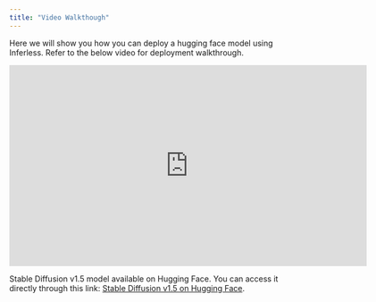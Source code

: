 ```yaml
---
title: "Video Walkthough"
---
```


Here we will show you how you can deploy a hugging face model using Inferless. Refer to the below video for deployment walkthrough.

<iframe type="text/html" width="640" height="360" src="https://www.youtube.com/embed/XGeKc76Q4B8?si=rPsamSNRB-E4ap-1" title="YouTube video player" frameborder="0" allow="accelerometer; autoplay; clipboard-write; encrypted-media; gyroscope; picture-in-picture; web-share" referrerpolicy="strict-origin-when-cross-origin" allowfullscreen></iframe>


Stable Diffusion v1.5 model available on Hugging Face. You can access it directly through this link: [Stable Diffusion v1.5 on Hugging Face](https://huggingface.co/runwayml/stable-diffusion-v1-5).
